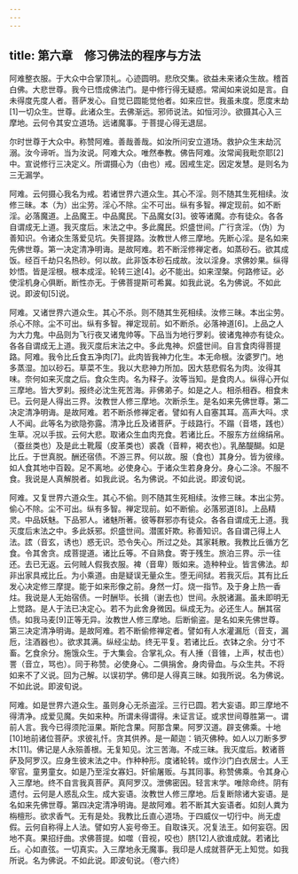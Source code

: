```yaml
---
---
---
```

title: 第六章　修习佛法的程序与方法
---




阿难整衣服。于大众中合掌顶礼。心迹圆明。悲欣交集。欲益未来诸众生故。稽首白佛。大悲世尊。我今已悟成佛法门。是中修行得无疑惑。常闻如来说如是言。自未得度先度人者。菩萨发心。自觉已圆能觉他者。如来应世。我虽未度。愿度末劫[1]一切众生。世尊。此诸众生。去佛渐远。邪师说法。如恒河沙。欲摄其心入三摩地。云何令其安立道场。远诸魔事。于菩提心得无退屈。

尔时世尊于大众中。称赞阿难。善哉善哉。如汝所问安立道场。救护众生末劫沉溺。汝今谛听。当为汝说。阿难大众。唯然奉教。佛告阿难。汝常闻我毗奈耶[2]中。宣说修行三决定义。所谓摄心为（由也）戒。因戒生定。因定发慧。是则名为三无漏学。

阿难。云何摄心我名为戒。若诸世界六道众生。其心不淫。则不随其生死相续。汝修三昧。本（为）出尘劳。淫心不除。尘不可出。纵有多智。禅定现前。如不断淫。必落魔道。上品魔王。中品魔民。下品魔女[3]。彼等诸魔。亦有徒众。各各自谓成无上道。我灭度后。末法之中。多此魔民。炽盛世间。广行贪淫。（伪）为善知识。令诸众生落爱见坑。失菩提路。汝教世人修三摩地。先断心淫。是名如来先佛世尊。第一决定清净明诲。是故阿难。若不断淫修禅定者。如蒸砂石。欲其成饭。经百千劫只名热砂。何以故。此非饭本砂石成故。汝以淫身。求佛妙果。纵得妙悟。皆是淫根。根本成淫。轮转三途[4]。必不能出。如来涅槃。何路修证。必使淫机身心俱断。断性亦无。于佛菩提斯可希冀。如我此说。名为佛说。不如此说。即波旬[5]说。

阿难。又诸世界六道众生。其心不杀。则不随其生死相续。汝修三昧。本出尘劳。杀心不除。尘不可出。纵有多智。禅定现前。如不断杀。必落神道[6]。上品之人为大力鬼。中品则为飞行夜叉诸鬼帅等。下品当为地行罗刹。彼诸鬼神亦有徒众。各各自谓成无上道。我灭度后末法之中。多此鬼神。炽盛世间。自言食肉得菩提路。阿难。我令比丘食五净肉[7]。此肉皆我神力化生。本无命根。汝婆罗门。地多蒸湿。加以砂石。草菜不生。我以大悲神力所加。因大慈悲假名为肉。汝得其味。奈何如来灭度之后。食众生肉。名为释子。汝等当知。是食肉人。纵得心开似三摩地。皆大罗刹。报终必沈生死苦海。非佛弟子。如是之人。相杀相吞。相食未已。云何是人得出三界。汝教世人修三摩地。次断杀生。是名如来先佛世尊。第二决定清净明诲。是故阿难。若不断杀修禅定者。譬如有人自塞其耳。高声大呌。求人不闻。此等名为欲隐弥露。清净比丘及诸菩萨。于歧路行。不蹋（音塔，践也）生草。况以手拔。云何大悲。取诸众生血肉充食。若诸比丘。不服东方丝绵绢帛。（蚕丝类也）及是此土靴履（皮革类也）裘毳（音粹，褐衣也）。乳酪醍醐。如是比丘。于世真脱。酬还宿债。不游三界。何以故。服（食也）其身分。皆为彼缘。如人食其地中百穀。足不离地。必使身心。于诸众生若身身分。身心二涂。不服不食。我说是人真解脱者。如我此说。名为佛说。不如此说。即波旬说。

阿难。又复世界六道众生。其心不偷。则不随其生死相续。汝修三昧。本出尘劳。偷心不除。尘不可出。纵有多智。禅定现前。如不断偷。必落邪道[8]。上品精灵。中品妖魅。下品邪人。诸魅所著。彼等群邪亦有徒众。各各自谓成无上道。我灭度后末法之中。多此妖邪。炽盛世间。潜匿奸欺。称善知识。各自谓己得上人法。詃（音玄，诱也）惑无识。恐令失心。所过之处。其家耗散。我教比丘循方乞食。令其舍贪。成菩提道。诸比丘等。不自熟食。寄于残生。旅泊三界。示一往还。去已无返。云何贼人假我衣服。裨（音卑）贩如来。造种种业。皆言佛法。却非出家具戒比丘。为小乘道。由是疑误无量众生。堕无间狱。若我灭后。其有比丘发心决定修三摩提。能于如来形像之前。身然一灯。烧一指节。及于身上热一香炷。我说是人无始宿债。一时酬毕。长揖（谢去也）世间。永脱诸漏。虽未即明无上觉路。是人于法已决定心。若不为此舍身微因。纵成无为。必还生人。酬其宿债。如我马麦[9]正等无异。汝教世人修三摩地。后断偷盗。是名如来先佛世尊。第三决定清净明诲。是故阿难。若不断偷修禅定者。譬如有人水灌漏卮（音支，漏卮，注酒器也）。欲求其满。纵经尘劫。终无平复。若诸比丘。衣钵之余。分寸不畜。乞食余分。施饿众生。于大集会。合掌礼众。有人捶（音锥，上声，杖击也）詈（音立，骂也）。同于称赞。必使身心。二俱捐舍。身肉骨血。与众生共。不将如来不了义说。回为己解。以误初学。佛印是人得真三昧。如我所说。名为佛说。不如此说。即波旬说。

阿难。如是世界六道众生。虽则身心无杀盗淫。三行已圆。若大妄语。即三摩地不得清净。成爱见魔。失如来种。所谓未得谓得。未证言证。或求世间尊胜第一。谓前人言。我今已得须陀洹果。斯陀含果。阿那含果。阿罗汉道。辟支佛乘。十地[10]地前诸位菩萨。求彼礼忏。贪其供养。是一颠迦：销灭佛种。如人以刀断多罗木[11]。佛记是人永殒善根。无复知见。沈三苦海。不成三昧。我灭度后。敕诸菩萨及阿罗汉。应身生彼末法之中。作种种形。度诸轮转。或作沙门白衣居士。人王宰官。童男童女。如是乃至淫女寡妇。奸偷屠贩。与其同事。称赞佛乘。令其身心入三摩地。终不自言我真菩萨。真阿罗汉。泄佛密因。轻言末学。唯除命终。阴有遗付。云何是人惑乱众生。成大妄语。汝教世人修三摩地。后复断除诸大妄语。是名如来先佛世尊。第四决定清净明诲。是故阿难。若不断其大妄语者。如刻人粪为栴檀形。欲求香气。无有是处。我教比丘直心道场。于四威仪一切行中。尚无虚假。云何自称得上人法。譬如穷人妄号帝王。自取诛灭。况复法王。如何妄窃。因地不真。果招纡曲。求佛菩提。如噬（音视，咬也）脐[12]人欲谁成就。若诸比丘。心如直弦。一切真实。入三摩地永无魔事。我印是人成就菩萨无上知觉。如我所说。名为佛说。不如此说。即波旬说。（卷六终）